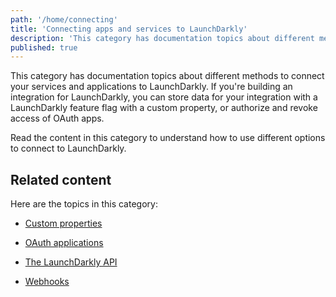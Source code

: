```yaml
---
path: '/home/connecting'
title: 'Connecting apps and services to LaunchDarkly'
description: 'This category has documentation topics about different methods to connect your services and applications to LaunchDarkly.'
published: true
---
```


This category has documentation topics about different methods to connect your services and applications to LaunchDarkly. If you're building an integration for LaunchDarkly, you can store data for your integration with a LaunchDarkly feature flag with a custom property, or authorize and revoke access of OAuth apps.

Read the content in this category to understand how to use different options to connect to LaunchDarkly.

## Related content

Here are the topics in this category:

- [Custom properties](/home/connecting/custom-properties)

- [OAuth applications](/home/connecting/oauth)

- [The LaunchDarkly API](/home/connecting/api)

- [Webhooks](/home/connecting/webhooks)